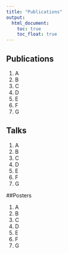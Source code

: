 ```yaml
---
title: "Publications"
output:
  html_document:
    toc: true
    toc_float: true
---
```


## Publications

1. A
1. B
1. C
1. D
1. E
1. F
1. G

## Talks 

1. A
1. B
1. C
1. D
1. E
1. F
1. G

##Posters

1. A
1. B
1. C
1. D
1. E
1. F
1. G